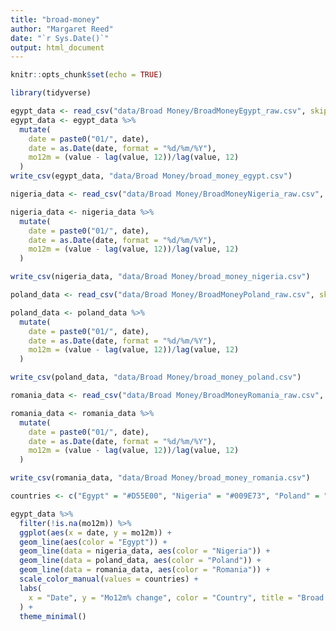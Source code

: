 ```yaml
---
title: "broad-money"
author: "Margaret Reed"
date: "`r Sys.Date()`"
output: html_document
---
```


```r
knitr::opts_chunk$set(echo = TRUE)
```

```r
library(tidyverse)
```

```r
egypt_data <- read_csv("data/Broad Money/BroadMoneyEgypt_raw.csv", skip = 27, col_names = c("date", "value"))
egypt_data <- egypt_data %>%
  mutate(
    date = paste0("01/", date),
    date = as.Date(date, format = "%d/%m/%Y"),
    mo12m = (value - lag(value, 12))/lag(value, 12)
  )
write_csv(egypt_data, "data/Broad Money/broad_money_egypt.csv")
```

```r
nigeria_data <- read_csv("data/Broad Money/BroadMoneyNigeria_raw.csv", skip = 27, col_names = c("date", "value"))

nigeria_data <- nigeria_data %>%
  mutate(
    date = paste0("01/", date),
    date = as.Date(date, format = "%d/%m/%Y"),
    mo12m = (value - lag(value, 12))/lag(value, 12)
  )

write_csv(nigeria_data, "data/Broad Money/broad_money_nigeria.csv")
```

```r
poland_data <- read_csv("data/Broad Money/BroadMoneyPoland_raw.csv", skip = 27, col_names = c("date", "value"))

poland_data <- poland_data %>%
  mutate(
    date = paste0("01/", date),
    date = as.Date(date, format = "%d/%m/%Y"),
    mo12m = (value - lag(value, 12))/lag(value, 12)
  )

write_csv(poland_data, "data/Broad Money/broad_money_poland.csv")
```
```r
romania_data <- read_csv("data/Broad Money/BroadMoneyRomania_raw.csv", skip = 27, col_names = c("date", "value"))

romania_data <- romania_data %>%
  mutate(
    date = paste0("01/", date),
    date = as.Date(date, format = "%d/%m/%Y"),
    mo12m = (value - lag(value, 12))/lag(value, 12)
  )

write_csv(romania_data, "data/Broad Money/broad_money_romania.csv")
```



```r
countries <- c("Egypt" = "#D55E00", "Nigeria" = "#009E73", "Poland" = "#CC79A7", "Romania" = "#0072B2")

egypt_data %>%
  filter(!is.na(mo12m)) %>%
  ggplot(aes(x = date, y = mo12m)) +
  geom_line(aes(color = "Egypt")) +
  geom_line(data = nigeria_data, aes(color = "Nigeria")) + 
  geom_line(data = poland_data, aes(color = "Poland")) +
  geom_line(data = romania_data, aes(color = "Romania")) + 
  scale_color_manual(values = countries) +
  labs(
    x = "Date", y = "Mo12m% change", color = "Country", title = "Broad Money"
  ) +
  theme_minimal()
```
